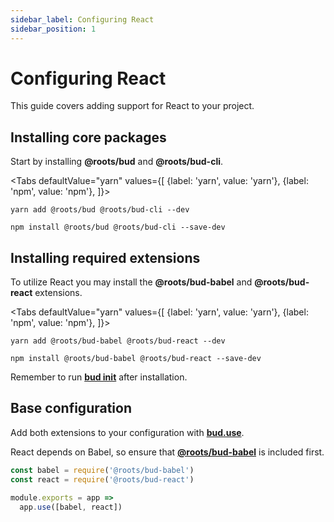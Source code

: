 ```yaml
---
sidebar_label: Configuring React
sidebar_position: 1
---
```



# Configuring React

This guide covers adding support for React to your project.

## Installing core packages

Start by installing **@roots/bud** and **@roots/bud-cli**.

<Tabs
  defaultValue="yarn"
  values={[
    {label: 'yarn', value: 'yarn'},
    {label: 'npm', value: 'npm'},
  ]}>
  <TabItem value="yarn">

    yarn add @roots/bud @roots/bud-cli --dev

  </TabItem>
  <TabItem value="npm">

    npm install @roots/bud @roots/bud-cli --save-dev

  </TabItem>
</Tabs>

## Installing required extensions

To utilize React you may install the **@roots/bud-babel** and **@roots/bud-react** extensions.

<Tabs
  defaultValue="yarn"
  values={[
    {label: 'yarn', value: 'yarn'},
    {label: 'npm', value: 'npm'},
  ]}>
  <TabItem value="yarn">

    yarn add @roots/bud-babel @roots/bud-react --dev

  </TabItem>
  <TabItem value="npm">

    npm install @roots/bud-babel @roots/bud-react --save-dev

  </TabItem>
</Tabs>

Remember to run [**bud init**](/guide/cli/index) after installation.

## Base configuration

Add both extensions to your configuration with [**bud.use**](/docs/bud.use). 

React depends on Babel, so ensure that [**@roots/bud-babel**](/extensions/bud-babel) is included first.

```js title='bud.config.js'
const babel = require('@roots/bud-babel')
const react = require('@roots/bud-react')

module.exports = app => 
  app.use([babel, react])
```
